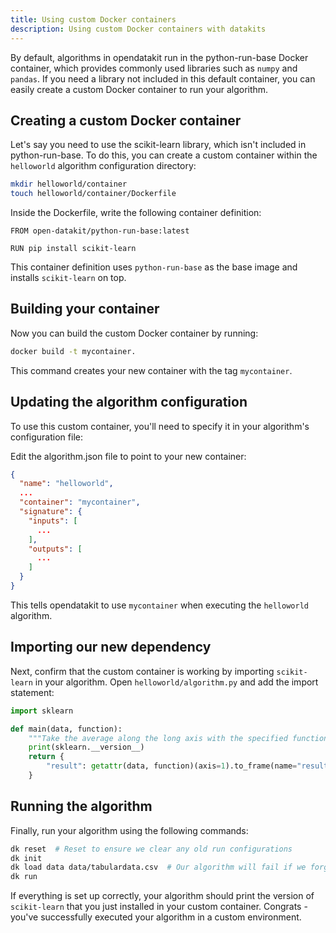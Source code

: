 ```yaml
---
title: Using custom Docker containers
description: Using custom Docker containers with datakits
---
```



By default, algorithms in opendatakit run in the python-run-base Docker
container, which provides commonly used libraries such as `numpy` and `pandas`.
If you need a library not included in this default container, you can easily
create a custom Docker container to run your algorithm.

## Creating a custom Docker container

Let's say you need to use the scikit-learn library, which isn't included in
python-run-base. To do this, you can create a custom container within the
`helloworld` algorithm configuration directory:

```bash
mkdir helloworld/container
touch helloworld/container/Dockerfile
```

Inside the Dockerfile, write the following container definition:

```docker title="helloworld/container/Dockerfile"
FROM open-datakit/python-run-base:latest

RUN pip install scikit-learn
```

This container definition uses `python-run-base` as the base image and installs
`scikit-learn` on top.

## Building your container

Now you can build the custom Docker container by running:

```bash
docker build -t mycontainer.
```

This command creates your new container with the tag `mycontainer`.

## Updating the algorithm configuration

To use this custom container, you'll need to specify it in your algorithm's
configuration file:

Edit the algorithm.json file to point to your new container:

```json title="helloworld/algorithm.json" ins="mycontainer"
{
  "name": "helloworld",
  ...
  "container": "mycontainer",
  "signature": {
    "inputs": [
      ...
    ],
    "outputs": [
      ...
    ]
  }
}
```

This tells opendatakit to use `mycontainer` when executing the `helloworld`
algorithm.

## Importing our new dependency

Next, confirm that the custom container is working by importing `scikit-learn`
in your algorithm. Open `helloworld/algorithm.py` and add the import statement:

```python title="helloworld/algorithm.py" ins={1-2} ins={5}
import sklearn

def main(data, function):
    """Take the average along the long axis with the specified function"""
    print(sklearn.__version__)
    return {
        "result": getattr(data, function)(axis=1).to_frame(name="result"),
    }
```

## Running the algorithm

Finally, run your algorithm using the following commands:

```bash
dk reset  # Reset to ensure we clear any old run configurations
dk init
dk load data data/tabulardata.csv  # Our algorithm will fail if we forget to load some input data
dk run
```

If everything is set up correctly, your algorithm should print the version of
`scikit-learn` that you just installed in your custom container. Congrats -
you've successfully executed your algorithm in a custom environment.
